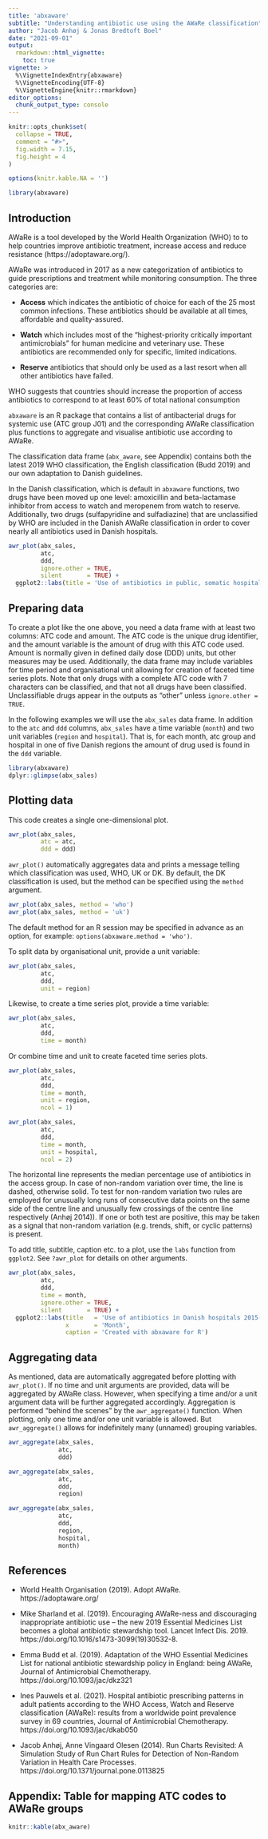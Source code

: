 ```yaml
---
title: 'abxaware'
subtitle: "Understanding antibiotic use using the AWaRe classification"
author: "Jacob Anhøj & Jonas Bredtoft Boel"
date: "2021-09-01"
output: 
  rmarkdown::html_vignette:
    toc: true
vignette: >
  %\VignetteIndexEntry{abxaware}
  %\VignetteEncoding{UTF-8}
  %\VignetteEngine{knitr::rmarkdown}
editor_options: 
  chunk_output_type: console
---
```


```r
knitr::opts_chunk$set(
  collapse = TRUE,
  comment = "#>",
  fig.width = 7.15,
  fig.height = 4
)

options(knitr.kable.NA = '')

library(abxaware)
```

## Introduction

AWaRe is a tool developed by the World Health Organization (WHO) to to help countries improve antibiotic treatment, increase access and reduce resistance (https://adoptaware.org/).

AWaRe was introduced in 2017 as a new categorization of antibiotics to guide prescriptions and treatment while monitoring consumption. The three categories are:

* **Access** which indicates the antibiotic of choice for each of the 25 most common infections. These antibiotics should be available at all times, affordable and quality-assured.

* **Watch** which includes most of the "highest-priority critically important antimicrobials" for human medicine and veterinary use. These antibiotics are recommended only for specific, limited indications.

* **Reserve** antibiotics that should only be used as a last resort when all other antibiotics have failed.

WHO suggests that countries should increase the proportion of access antibiotics to correspond to at least 60% of total national consumption

`abxaware` is an R package that contains a list of antibacterial drugs for systemic use (ATC group J01) and the corresponding AWaRe classification plus functions to aggregate and visualise antibiotic use according to AWaRe.

The classification data frame (`abx_aware`, see Appendix) contains both the latest 2019 WHO classification, the English classification (Budd 2019) and our own adaptation to Danish guidelines. 

In the Danish classification, which is default in `abxaware` functions, two drugs have been moved up one level: amoxicillin and beta-lactamase inhibitor from access to watch and meropenem from watch to reserve. Additionally, two drugs (sulfapyridine and sulfadiazine) that are unclassified by WHO are included in the Danish AWaRe classification in order to cover nearly all antibiotics used in Danish hospitals.


```r
awr_plot(abx_sales, 
         atc, 
         ddd, 
         ignore.other = TRUE,
         silent       = TRUE) +
  ggplot2::labs(title = 'Use of antibiotics in public, somatic hospitals in Denmark 2015-2021')
```

## Preparing data

To create a plot like the one above, you need a data frame with at least two columns: ATC code and amount. The ATC code is the unique drug identifier, and the amount variable is the amount of drug with this ATC code used. Amount is normally given in defined daily dose (DDD) units, but other measures may be used. Additionally, the data frame may include variables for time period and organisational unit allowing for creation of faceted time series plots. Note that only drugs with a complete ATC code with 7 characters can be classified, and that not all drugs have been classified. Unclassifiable drugs appear in the outputs as "other" unless `ignore.other = TRUE`.

<!-- `abxaware` contains two example data frames: `abx_sales` and `abx_days`. See the help pages for details. -->

In the following examples we will use the `abx_sales` data frame. In addition to the `atc` and `ddd` columns, `abx_sales` have a time variable (`month`) and two unit variables (`region` and `hospital`). That is, for each month, atc group and hospital in one of five Danish regions the amount of drug used is found in the `ddd` variable.

```r
library(abxaware)
dplyr::glimpse(abx_sales)
```

## Plotting data

This code creates a single one-dimensional plot.

```r
awr_plot(abx_sales, 
         atc = atc, 
         ddd = ddd)
```

`awr_plot()` automatically aggregates data and prints a message telling which classification was used, WHO, UK or DK. By default, the DK classification is used, but the method can be specified using the `method` argument.

```r
awr_plot(abx_sales, method = 'who')
awr_plot(abx_sales, method = 'uk')
```

The default method for an R session may be specified in advance as an option, for example: `options(abxaware.method = 'who')`.

To split data by organisational unit, provide a unit variable:

```r
awr_plot(abx_sales, 
         atc, 
         ddd, 
         unit = region)
```

Likewise, to create a time series plot, provide a time variable:

```r
awr_plot(abx_sales, 
         atc, 
         ddd, 
         time = month)
```

Or combine time and unit to create faceted time series plots.

```r
awr_plot(abx_sales,
         atc, 
         ddd, 
         time = month, 
         unit = region, 
         ncol = 1)
```

```r
awr_plot(abx_sales,
         atc, 
         ddd, 
         time = month, 
         unit = hospital, 
         ncol = 2)
```

The horizontal line represents the median percentage use of antibiotics in the access group. In case of non-random variation over time, the line is dashed, otherwise solid. To test for non-random variation two rules are employed for unusually long runs of consecutive data points on the same side of the centre line and unusually few crossings of the centre line respectively (Anhøj 2014)). If one or both test are positive, this may be taken as a signal that non-random variation (e.g. trends, shift, or cyclic patterns) is present.

To add title, subtitle, caption etc. to a plot, use the `labs` function from `ggplot2`. See `?awr_plot` for details on other arguments.

```r
awr_plot(abx_sales, 
         atc, 
         ddd, 
         time = month,
         ignore.other = TRUE,
         silent       = TRUE) +
  ggplot2::labs(title   = 'Use of antibiotics in Danish hospitals 2015-2020',
                x       = 'Month',
                caption = 'Created with abxaware for R')
```

## Aggregating data

As mentioned, data are automatically aggregated before plotting with `awr_plot()`. If no time and unit arguments are provided, data will be aggregated by AWaRe class. However, when specifying a time and/or a unit argument data will be further aggregated accordingly. Aggregation is performed "behind the scenes" by the `awr_aggregate()` function. When plotting, only one time and/or one unit variable is allowed. But `awr_aggregate()` allows for indefinitely many (unnamed) grouping variables.

```r
awr_aggregate(abx_sales,
              atc,
              ddd)
```

```r
awr_aggregate(abx_sales,
              atc, 
              ddd, 
              region)
```

```r
awr_aggregate(abx_sales,
              atc, 
              ddd, 
              region, 
              hospital,
              month)
```

## References

* World Health Organisation (2019). Adopt AWaRe. https://adoptaware.org/

* Mike Sharland et al. (2019). Encouraging AWaRe-ness and discouraging inappropriate antibiotic use -- the new 2019 Essential Medicines List becomes a global antibiotic stewardship tool. Lancet Infect Dis. 2019. https://doi.org/10.1016/s1473-3099(19)30532-8.

* Emma Budd et al. (2019). Adaptation of the WHO Essential Medicines List for national antibiotic stewardship policy in England: being AWaRe, Journal of Antimicrobial Chemotherapy. https://doi.org/10.1093/jac/dkz321

* Ines Pauwels et al. (2021). Hospital antibiotic prescribing patterns in adult patients according to the WHO Access, Watch and Reserve classification (AWaRe): results from a worldwide point prevalence survey in 69 countries, Journal of Antimicrobial Chemotherapy. https://doi.org/10.1093/jac/dkab050

* Jacob Anhøj, Anne Vingaard Olesen (2014). Run Charts Revisited: A Simulation Study of Run Chart Rules for Detection of Non-Random Variation in Health Care Processes. https://doi.org/10.1371/journal.pone.0113825

## Appendix: Table for mapping ATC codes to AWaRe groups
```r
knitr::kable(abx_aware)
```

